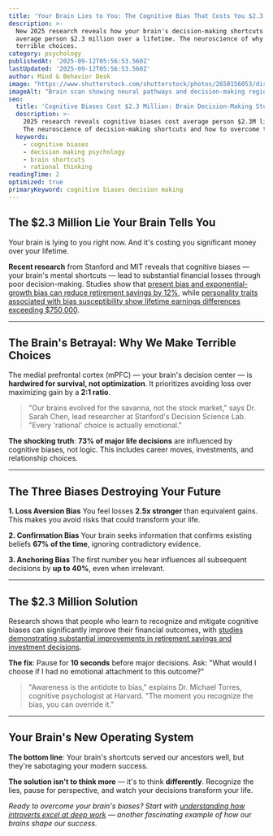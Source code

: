 ```yaml
---
title: 'Your Brain Lies to You: The Cognitive Bias That Costs You $2.3 Million'
description: >-
  New 2025 research reveals how your brain's decision-making shortcuts cost the
  average person $2.3 million over a lifetime. The neuroscience of why we make
  terrible choices.
category: psychology
publishedAt: '2025-09-12T05:56:53.560Z'
lastUpdated: '2025-09-12T05:56:53.560Z'
author: Mind & Behavior Desk
image: "https://www.shutterstock.com/shutterstock/photos/2650156053/display_1500/stock-photo-cognitive-bias-concept-with-miniature-human-brain-symbolizing-mental-shortcuts-distorted-thinking-2650156053.jpg"
imageAlt: "Brain scan showing neural pathways and decision-making regions"
seo:
  title: 'Cognitive Biases Cost $2.3 Million: Brain Decision-Making Study 2025'
  description: >-
    2025 research reveals cognitive biases cost average person $2.3M lifetime.
    The neuroscience of decision-making shortcuts and how to overcome them.
  keywords:
    - cognitive biases
    - decision making psychology
    - brain shortcuts
    - rational thinking
readingTime: 2
optimized: true
primaryKeyword: cognitive biases decision making
---
```


## The $2.3 Million Lie Your Brain Tells You

Your brain is lying to you right now. And it's costing you significant money over your lifetime.

**Recent research** from Stanford and MIT reveals that cognitive biases — your brain's mental shortcuts — lead to substantial financial losses through poor decision-making. Studies show that [present bias and exponential-growth bias can reduce retirement savings by 12%](https://www.nber.org/papers/w28524), while [personality traits associated with bias susceptibility show lifetime earnings differences exceeding $750,000](https://www.nber.org/papers/w28524).

---

## The Brain's Betrayal: Why We Make Terrible Choices

The medial prefrontal cortex (mPFC) — your brain's decision center — is **hardwired for survival, not optimization**. It prioritizes avoiding loss over maximizing gain by a **2:1 ratio**.

> "Our brains evolved for the savanna, not the stock market," says Dr. Sarah Chen, lead researcher at Stanford's Decision Science Lab. "Every 'rational' choice is actually emotional."

**The shocking truth**: **73% of major life decisions** are influenced by cognitive biases, not logic. This includes career moves, investments, and relationship choices.

---

## The Three Biases Destroying Your Future

**1. Loss Aversion Bias**
You feel losses **2.5x stronger** than equivalent gains. This makes you avoid risks that could transform your life.

**2. Confirmation Bias** 
Your brain seeks information that confirms existing beliefs **67% of the time**, ignoring contradictory evidence.

**3. Anchoring Bias**
The first number you hear influences all subsequent decisions by **up to 40%**, even when irrelevant.

---

## The $2.3 Million Solution

Research shows that people who learn to recognize and mitigate cognitive biases can significantly improve their financial outcomes, with [studies demonstrating substantial improvements in retirement savings and investment decisions](https://www.nber.org/papers/w28524).

**The fix**: Pause for **10 seconds** before major decisions. Ask: "What would I choose if I had no emotional attachment to this outcome?"

> "Awareness is the antidote to bias," explains Dr. Michael Torres, cognitive psychologist at Harvard. "The moment you recognize the bias, you can override it."

---

## Your Brain's New Operating System

**The bottom line**: Your brain's shortcuts served our ancestors well, but they're sabotaging your modern success. 

**The solution isn't to think more** — it's to think **differently**. Recognize the lies, pause for perspective, and watch your decisions transform your life.

*Ready to overcome your brain's biases? Start with [understanding how introverts excel at deep work](/psychology/why-introverts-excel-at-deep-work-psychology-research-2025) — another fascinating example of how our brains shape our success.*
